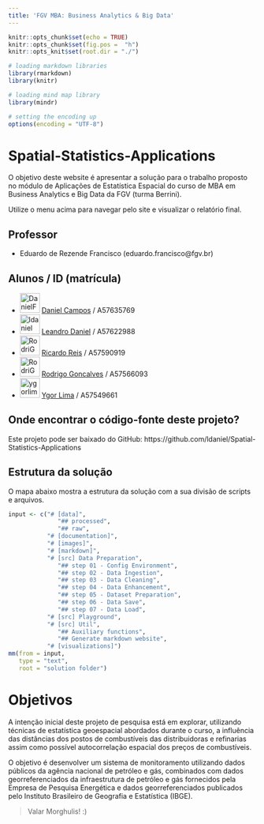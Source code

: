 ```yaml
---
title: 'FGV MBA: Business Analytics & Big Data'
---
```


```r

knitr::opts_chunk$set(echo = TRUE)
knitr::opts_chunk$set(fig.pos =  "h")
knitr::opts_knit$set(root.dir = "./")

# loading markdown libraries
library(rmarkdown)
library(knitr)

# loading mind map library
library(mindr)

# setting the encoding up
options(encoding = "UTF-8")

```

# Spatial-Statistics-Applications

O objetivo deste website é apresentar a solução para o trabalho proposto no módulo de Aplicações de Estatística Espacial do curso de MBA em Business Analytics e Big Data da FGV (turma Berrini).

Utilize o menu acima para navegar pelo site e visualizar o relatório final.

## Professor
- Eduardo de Rezende Francisco (eduardo.francisco@fgv.br)

## Alunos / ID (matrícula)

- <a href="https://github.com/DanielFCampos"><img src="https://avatars2.githubusercontent.com/u/31582602?s=460&v=4" title="DanielFCampos" width="40" height="40"></a> [Daniel Campos](mailto:daniel.ferraz.campos@gmail.com) / A57635769
- <a href="https://github.com/ldaniel"><img src="https://avatars2.githubusercontent.com/u/205534?s=460&v=4" title="ldaniel" width="40" height="40"></a>  [Leandro Daniel](mailto:contato@leandrodaniel.com) / A57622988
- <a href="https://github.com/ricardobreis"><img src="https://avatars2.githubusercontent.com/u/4885152?s=64&v=4" title="RodriGonca" width="40" height="40"></a> [Ricardo Reis](mailto:ricardo.l.b.reis@gmail.com) / A57590919
- <a href="https://github.com/RodriGonca"><img src="https://avatars2.githubusercontent.com/u/50252438?s=460&v=4" title="RodriGonca" width="40" height="40"></a> [Rodrigo Goncalves](mailto:rodrigo.goncalves@me.com) / A57566093
- <a href="https://github.com/ygorlima1"><img src="https://avatars2.githubusercontent.com/u/52429828?s=460&v=4" title="ygorlima1" width="40" height="40"></a>  [Ygor Lima](mailto:ygor_redesocial@hotmail.com) / A57549661

## Onde encontrar o código-fonte deste projeto?
Este projeto pode ser baixado do GitHub: https://github.com/ldaniel/Spatial-Statistics-Applications

## Estrutura da solução
O mapa abaixo mostra a estrutura da solução com a sua divisão de scripts e arquivos.

```r

input <- c("# [data]",
              "## processed", 
              "## raw",
           "# [documentation]",
           "# [images]",
           "# [markdown]",
           "# [src] Data Preparation", 
              "## step 01 - Config Environment", 
              "## step 02 - Data Ingestion",
              "## step 03 - Data Cleaning",
              "## step 04 - Data Enhancement",
              "## step 05 - Dataset Preparation",
              "## step 06 - Data Save",
              "## step 07 - Data Load", 
           "# [src] Playground",
           "# [src] Util",
              "## Auxiliary functions", 
              "## Generate markdown website",
           "# [visualizations]")
mm(from = input, 
   type = "text", 
   root = "solution folder")
```

# Objetivos

A intenção inicial deste projeto de pesquisa está em explorar, utilizando técnicas de estatística geoespacial abordados durante o curso, a influência das distâncias dos postos de combustíveis das distribuidoras e refinarias assim como possível autocorrelação espacial dos preços de combustíveis.

O objetivo é desenvolver um sistema de monitoramento utilizando dados públicos da agência nacional de petróleo e gás, combinados com dados georreferenciados da infraestrutura de petróleo e gás fornecidos pela Empresa de Pesquisa Energética e dados georreferenciados publicados pelo Instituto Brasileiro de Geografia e Estatística (IBGE).

> Valar Morghulis!
> :)
